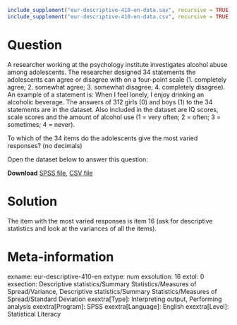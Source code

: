 ```r
include_supplement("eur-descriptive-410-en-data.sav", recursive = TRUE)
include_supplement("eur-descriptive-410-en-data.csv", recursive = TRUE)
```

Question
========
A researcher working at the psychology institute investigates alcohol abuse among adolescents. The researcher designed 34 statements the adolescents can agree or disagree with on a four-point scale (1. completely agree; 2. somewhat agree; 3. somewhat disagree; 4. completely disagree). An example of a statement is: When I feel lonely, I enjoy drinking an alcoholic beverage. The answers of 312 girls (0) and boys (1) to the 34 statements are in the dataset. Also included in the dataset are IQ scores, scale scores and the amount of alcohol use (1 = very often; 2 = often; 3 = sometimes; 4 = never).

To which of the 34 items do the adolescents give the most varied responses? (no decimals)

Open the dataset below to answer this question:

**Download** [SPSS file](eur-descriptive-410-en-data.sav), [CSV file](eur-descriptive-410-en-data.csv)


Solution
========
The item with the most varied responses is item 16 (ask for descriptive statistics and look at the variances of all the items).


Meta-information
================
exname: eur-descriptive-410-en
extype: num
exsolution: 16
extol: 0
exsection: Descriptive statistics/Summary Statistics/Measures of Spread/Variance, Descriptive statistics/Summary Statistics/Measures of Spread/Standard Deviation
exextra[Type]: Interpreting output, Performing analysis
exextra[Program]: SPSS
exextra[Language]: English
exextra[Level]: Statistical Literacy
